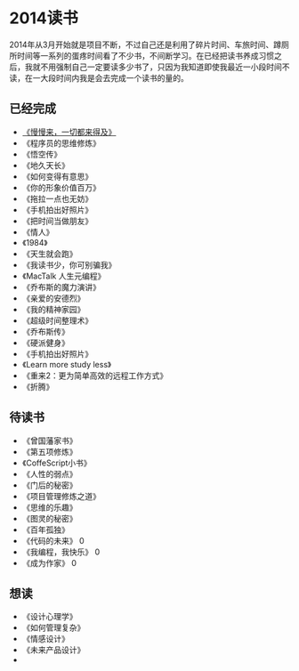 = 2014读书 =

2014年从3月开始就是项目不断，不过自己还是利用了碎片时间、车旅时间、蹲厕所时间等一系列的蛋疼时间看了不少书，不间断学习。在已经把读书养成习惯之后，我就不用强制自己一定要读多少书了，只因为我知道即使我最近一小段时间不读，在一大段时间内我是会去完成一个读书的量的。

== 已经完成 ==
* [[http://blog.yiliang.me/%E5%BF%83%E7%81%B5%E9%B8%A1%E6%B1%A4/2014/08/18/%E4%B8%80%E5%88%87%E9%83%BD%E6%9D%A5%E5%BE%97%E5%8F%8A/|《慢慢来，一切都来得及》]]
* 《程序员的思维修炼》
* 《悟空传》 
* 《地久天长》
* 《如何变得有意思》
* 《你的形象价值百万》
* 《拖拉一点也无妨》
* 《手机拍出好照片》
* 《把时间当做朋友》
* 《情人》
* 《1984》
* 《天生就会跑》
* 《我读书少，你可别骗我》
* 《MacTalk 人生元编程》
* 《乔布斯的魔力演讲》
* 《亲爱的安德烈》
* 《我的精神家园》
* 《超级时间整理术》
* 《乔布斯传》
* 《硬派健身》
* 《手机拍出好照片》
* 《Learn more study less》
* 《重来2：更为简单高效的远程工作方式》
* 《折腾》

== 待读书 == 

* 《曾国藩家书》
* 《第五项修炼》
* 《CoffeScript小书》
* 《人性的弱点》
* 《门后的秘密》
* 《项目管理修炼之道》
* 《思维的乐趣》
* 《图灵的秘密》
* 《百年孤独》
* 《代码的未来》 0
* 《我编程，我快乐》 0
* 《成为作家》 0 

== 想读 == 
* 《设计心理学》
* 《如何管理复杂》
* 《情感设计》
* 《未来产品设计》
* 
